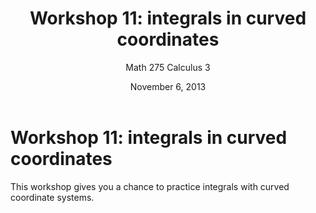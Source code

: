 % Workshop 11: integrals in curved coordinates
% Math 275 Calculus 3
% November 6, 2013

# Workshop 11: integrals in curved coordinates

This workshop gives you a chance to practice integrals with curved coordinate systems.

\subsection{A polar example with an application}

\begin{questions}

\question The region $D$ is that enclosed by the circle of radius $2$ centered at the origin, but outside the circle of radius $1$ centered at $(1,0)$. Hence the area of $D$ is $3\pi$. Derive this result using an integral. (The polar equation of the small circle is $r = 2\cos\theta$.)

\dwrspace{2}

\question The \emph{center of mass} of a lamina is, roughly speaking, the point on which the lamina will balance if placed on a needle. Consider the region $D$ above with uniform density $\rho(x,y) = 1$. Let $(\hat{x}, \hat{y})$ denote its center of mass.

\begin{parts}

\part Argue by symmetry that $\hat{y} = 0$ for the region $D$. Is this true if the density of the lamina is not required to be uniform?

\dwrspace{1}

\part The definition of the center of mass is formulated using integrals.
$$ \hat{x} = \frac{1}{M} \iint_D x\rho(x,y) \; dA, \quad \hat{y} = \frac{1}{M} \iint_D y\rho(x,y) \; dA.$$
Here $M = \iint_D \rho(x,y) \; dA$ is the mass of the solid. Calculate the coordinate $\hat{x}$.
\dwrspace{4}
\end{parts}

\newpage

\question Let $E$ be the region of $\R^3$ above the cone $z = \sqrt{x^2 + y^2}$ and below the unit sphere $x^2 + y^2 + z^2 = 1$. Suppose $\rho(x,y,z) = z$ is the density function. Use a curved coordinate system to compute the center of mass of the resulting solid, using symmetry to simplify the argument if appropriate. Consult tables of integrals as necessary. \emph{Hint.} The angle at the cone point is a right angle.

\dwrspace{1}

\end{questions}